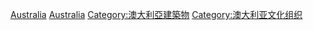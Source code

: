 {{Catnav|頁面分類|各種主題的頁面分類|按國家分類|各國建築|各國博物館}}
{{Catnav|頁面分類|人类社会|文化|博物馆|各國博物館}}
{{Catnav|頁面分類|人文學科|艺术|博物馆|各國博物館}}
{{Commons category|Museums in Australia}}

[[Category:各國博物館|Australia]]
[[Category:大洋洲博物館|Australia]]
[[Category:澳大利亞建築物|Category:澳大利亞建築物]]
[[Category:澳大利亚文化组织|Category:澳大利亚文化组织]]